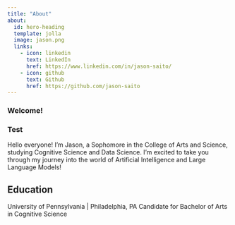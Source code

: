 ```yaml
---
title: "About"
about:
  id: hero-heading
  template: jolla
  image: jason.png
  links:
    - icon: linkedin
      text: LinkedIn
      href: https://www.linkedin.com/in/jason-saito/
    - icon: github
      text: Github
      href: https://github.com/jason-saito
---
```


### Welcome!

### Test

Hello everyone! I'm Jason, a Sophomore in the College of Arts and Science, studying Cognitive Science and Data Science. I'm excited to take you through my journey into the world of Artificial Intelligence and Large Language Models!

## Education

University of Pennsylvania | Philadelphia, PA
Candidate for Bachelor of Arts in Cognitive Science

